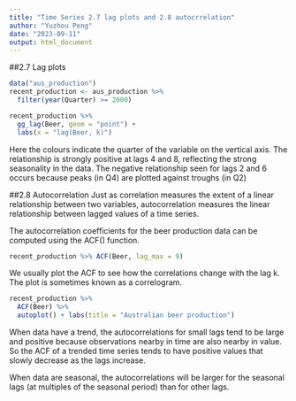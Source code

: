 ---
title: "Time Series 2.7 lag plots and 2.8 autocrrelation"
author: "Yuzhou Peng"
date: "2023-09-11"
output: html_document
---

##2.7 Lag plots
```{r}
data("aus_production")
recent_production <- aus_production %>%
  filter(year(Quarter) >= 2000)

recent_production %>%
  gg_lag(Beer, geom = "point") +
  labs(x = "lag(Beer, k)")
```

Here the colours indicate the quarter of the variable on the vertical axis. The relationship is strongly positive at lags 4 and 8, reflecting the strong seasonality in the data. The negative relationship seen for lags 2 and 6 occurs because peaks (in Q4) are plotted against troughs (in Q2)

##2.8 Autocorrelation
Just as correlation measures the extent of a linear relationship between two variables, autocorrelation measures the linear relationship between lagged values of a time series.

The autocorrelation coefficients for the beer production data can be computed using the ACF() function.

```{r}
recent_production %>% ACF(Beer, lag_max = 9)
```
We usually plot the ACF to see how the correlations change with the lag k. The plot is sometimes known as a correlogram.
```{r}
recent_production %>%
  ACF(Beer) %>%
  autoplot() + labs(title = "Australian beer production")
```
When data have a trend, the autocorrelations for small lags tend to be large and positive because observations nearby in time are also nearby in value. So the ACF of a trended time series tends to have positive values that slowly decrease as the lags increase.

When data are seasonal, the autocorrelations will be larger for the seasonal lags (at multiples of the seasonal period) than for other lags.